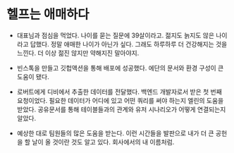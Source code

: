 # 헬프는 애매하다

- 대표님과 점심을 먹었다. 나이를 묻는 질문에 39살이라고. 젊지도 늙지도 않은 나이라고 답했다. 정말 애매한 나이가 아닌가 싶다. 그래도 하루하루 더 건강해지는 것을 느낀다. 더 이상 젊진 않지만 약해지진 말아야지.

- 빈스톡을 만들고 깃헙액션을 통해 배포에 성공했다. 에단의 문서와 환경 구성이 큰 도움이 됐다.

- 로버트에게 디비에서 추출한 데이터를 전달했다. 백엔드 개발자로서 받은 첫 번째 요청이었다. 필요한 데이터가 어디에 있고 어떤 쿼리를 써야 하는지 엘린의 도움을 받았다. 공유문서를 통해 테이블들과의 관계와 유저 시나리오가 어떻게 연결되는지 알았다.

- 예상한 대로 팀원들의 많은 도움을 받는다. 이런 시간들을 발판으로 내가 더 큰 공헌을 할 날이 올 것이란 것도 알고 있다. 회사에서의 내 이름처럼.
